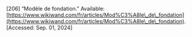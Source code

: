 \[206\]	“Modèle de fondation.” Available: [https://www.wikiwand.com/fr/articles/Mod%C3%A8le\_de\_fondation](https://www.wikiwand.com/fr/articles/Mod%C3%A8le\_de\_fondation). \[Accessed: Sep. 01, 2024\]